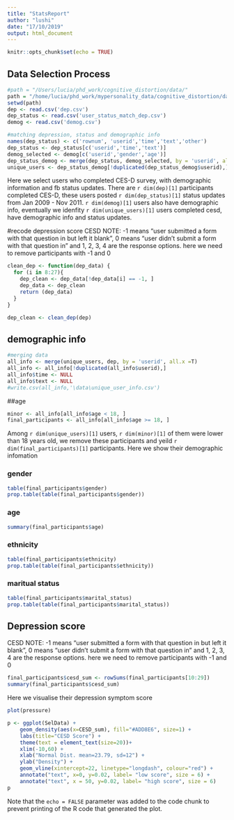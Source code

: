 ```yaml
---
title: "StatsReport"
author: "lushi"
date: "17/10/2019"
output: html_document
---
```


```r
knitr::opts_chunk$set(echo = TRUE)
```

## Data Selection Process

```r
#path = "/Users/lucia/phd_work/cognitive_distortion/data/"
path = "/home/lucia/phd_work/mypersonality_data/cognitive_distortion/data/"
setwd(path)
dep <- read.csv('dep.csv')
dep_status <- read.csv('user_status_match_dep.csv')
demog <- read.csv('demog.csv')
```


```r
#matching depression, status and demographic info
names(dep_status) <- c('rownum', 'userid','time','text','other')
dep_status <- dep_status[c('userid','time','text')]
demog_selected <- demog[c('userid','gender','age')]
dep_status_demog <- merge(dep_status, demog_selected, by = 'userid', all.x = T)
unique_users <- dep_status_demog[!duplicated(dep_status_demog$userid),]
```

Here we select users who completed CES-D survey, with demographic information and fb status updates. There are `r dim(dep)[1]` participants completed CES-D, these users posted `r dim(dep_status)[1]` status updates from Jan 2009 - Nov 2011. `r dim(demog)[1]` users also have demographic info, eventually we idenfity `r dim(unique_users)[1]` users completed cesd, have demographic info and status updates.

#recode depression score
CESD NOTE: -1 means “user submitted a form with that question in but left it blank”, 0 means “user didn't submit a form with that question in” and 1, 2, 3, 4 are the response options.
here we need to remove participants with -1 and 0

```r

clean_dep <- function(dep_data) {
  for (i in 8:27){
    dep_clean <- dep_data[!dep_data[i] == -1, ]
    dep_data <- dep_clean
    return (dep_data)
  }
}

dep_clean <- clean_dep(dep)
```

## demographic info
```r
#merging data
all_info <- merge(unique_users, dep, by = 'userid', all.x =T)
all_info <- all_info[!duplicated(all_info$userid),]
all_info$time <- NULL
all_info$text <- NULL
#write.csv(all_info,'\data\unique_user_info.csv')
```

##age
```r
minor <- all_info[all_info$age < 18, ]
final_participants <- all_info[all_info$age >= 18, ]
```

Among `r dim(unique_users)[1]`  users, `r dim(minor)[1]`  of them were lower than 18 years old, we remove these participants and yeild `r dim(final_participants)[1]` participants. Here we show their demographic infomation

### gender
```r
table(final_participants$gender)
prop.table(table(final_participants$gender))
```

### age
```r
summary(final_participants$age)
```

### ethnicity
```r
table(final_participants$ethnicity)
prop.table(table(final_participants$ethnicity))
```

### maritual status
```r
table(final_participants$marital_status)
prop.table(table(final_participants$marital_status))
```

## Depression score
CESD NOTE: -1 means “user submitted a form with that question in but left it blank”, 0 means “user didn't submit a form with that question in” and 1, 2, 3, 4 are the response options.
here we need to remove participants with -1 and 0
```r


final_participants$cesd_sum <- rowSums(final_participants[10:29])
summary(final_participants$cesd_sum)
```
Here we visualise their depression symptom score

```r
plot(pressure)

p <- ggplot(SelData) +
    geom_density(aes(x=CESD_sum), fill="#ADD8E6", size=1) +
    labs(title="CESD Score") +
    theme(text = element_text(size=20))+
    xlim(-10,60) +
    xlab("Normal Dist. mean=23.79, sd=12") +
    ylab("Density") +
    geom_vline(xintercept=22, linetype="longdash", colour="red") +
    annotate("text", x=0, y=0.02, label= "low score", size = 6) +
    annotate("text", x = 50, y=0.02, label= "high score", size = 6) 
p
```

Note that the `echo = FALSE` parameter was added to the code chunk to prevent printing of the R code that generated the plot.
